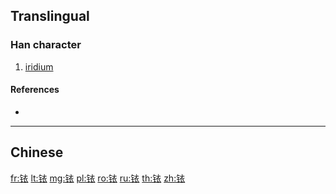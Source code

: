{{character info/new}}
{{also|銥}}
==Translingual==

===Han character===
{{Han char|rn=167|rad=钅|as=06|sn=11|four=|canj=CYHV,OPYHV,XCYHV}}

# [[iridium]]

====References====
* {{Han ref|kx=1328.061|hdz=64202.030|uh=94F1|ud=38129}}

----

==Chinese==
{{zh-see|銥}}

[[fr:铱]]
[[lt:铱]]
[[mg:铱]]
[[pl:铱]]
[[ro:铱]]
[[ru:铱]]
[[th:铱]]
[[zh:铱]]